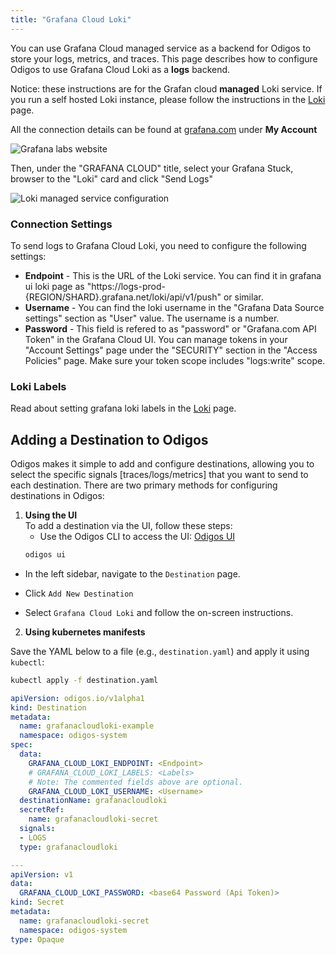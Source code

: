 ```yaml
---
title: "Grafana Cloud Loki"
---
```


You can use Grafana Cloud managed service as a backend for Odigos to store your logs, metrics, and traces. 
This page describes how to configure Odigos to use Grafana Cloud Loki as a **logs** backend.

Notice: these instructions are for the Grafan cloud **managed** Loki service. 
If you run a self hosted Loki instance, please follow the instructions in the [Loki](/backends/loki) page.

All the connection details can be found at [grafana.com](https://grafana.com) under **My Account**

<Frame>
    <img src="/backends/images/grafanacloud1.png" alt="Grafana labs website" />
</Frame>

Then, under the "GRAFANA CLOUD" title, select your Grafana Stuck, browser to the "Loki" card and click "Send Logs"

<Frame>
    <img src="/backends/images/grafanacloud2.png" alt="Loki managed service configuration" />
</Frame>

### Connection Settings

To send logs to Grafana Cloud Loki, you need to configure the following settings:

- **Endpoint** - This is the URL of the Loki service. 
You can find it in grafana ui loki page as "https://logs-prod-{REGION/SHARD}.grafana.net/loki/api/v1/push" or similar.
- **Username** - You can find the loki username in the "Grafana Data Source settings" section as "User" value. 
The username is a number.
- **Password** - This field is refered to as "password" or "Grafana.com API Token" in the Grafana Cloud UI. 
You can manage tokens in your "Account Settings" page under the "SECURITY" section in the "Access Policies" page.
Make sure your token scope includes "logs:write" scope.

### Loki Labels

Read about setting grafana loki labels in the [Loki](/backends/loki#loki-labels) page.

## Adding a Destination to Odigos

Odigos makes it simple to add and configure destinations, allowing you to select the specific signals [traces/logs/metrics] that you want to send to each destination. There are two primary methods for configuring destinations in Odigos:

1. **Using the UI**  
   To add a destination via the UI, follow these steps:
   - Use the Odigos CLI to access the UI: [Odigos UI](https://docs.odigos.io/cli/odigos_ui)
   ```bash
   odigos ui
    ```
- In the left sidebar, navigate to the `Destination` page.

- Click `Add New Destination`

- Select `Grafana Cloud Loki` and follow the on-screen instructions.



2. **Using kubernetes manifests**

Save the YAML below to a file (e.g., `destination.yaml`) and apply it using `kubectl`:

```bash
kubectl apply -f destination.yaml
```


```yaml
apiVersion: odigos.io/v1alpha1
kind: Destination
metadata:
  name: grafanacloudloki-example
  namespace: odigos-system
spec:
  data:
    GRAFANA_CLOUD_LOKI_ENDPOINT: <Endpoint>
    # GRAFANA_CLOUD_LOKI_LABELS: <Labels>
    # Note: The commented fields above are optional.
    GRAFANA_CLOUD_LOKI_USERNAME: <Username>
  destinationName: grafanacloudloki
  secretRef:
    name: grafanacloudloki-secret
  signals:
  - LOGS
  type: grafanacloudloki

---
apiVersion: v1
data:
  GRAFANA_CLOUD_LOKI_PASSWORD: <base64 Password (Api Token)>
kind: Secret
metadata:
  name: grafanacloudloki-secret
  namespace: odigos-system
type: Opaque
```